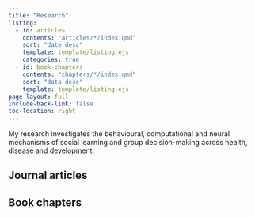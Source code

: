 ```yaml
---
title: "Research"
listing: 
  - id: articles
    contents: "articles/*/index.qmd"
    sort: "date desc"
    template: template/listing.ejs
    categories: true 
  - id: book-chapters 
    contents: "chapters/*/index.qmd"
    sort: "data desc" 
    template: template/listing.ejs 
page-layout: full
include-back-link: false
toc-location: right
---
```


My research investigates the behavioural, computational and neural mechanisms of social learning and group decision-making across health, disease and development. 

## Journal articles

:::{#articles}
:::

## Book chapters 

:::{#book-chapters}
:::
